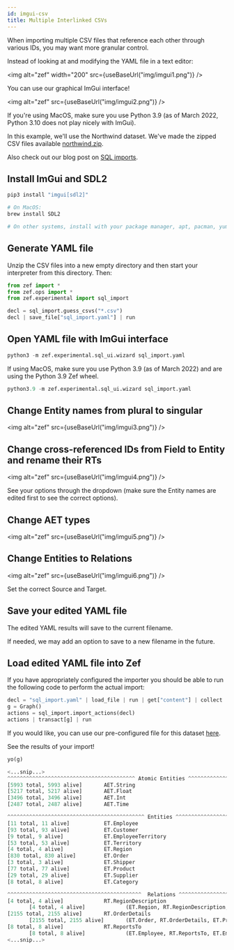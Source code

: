 ```yaml
---
id: imgui-csv
title: Multiple Interlinked CSVs
---
```



When importing multiple CSV files that reference each other through various IDs, you may want more granular control.

Instead of looking at and modifying the YAML file in a text editor:

<img alt="zef" width="200" src={useBaseUrl("img/imgui1.png")} />

You can use our graphical ImGui interface!

<img alt="zef" src={useBaseUrl("img/imgui2.png")} />

If you're using MacOS, make sure you use Python 3.9 (as of March 2022, Python 3.10 does not play nicely with ImGui).

In this example, we'll use the Northwind dataset. We've made the zipped CSV files available [northwind.zip](sql-import-files/northwind.zip).

Also check out our blog post on [SQL imports](https://zef.zefhub.io/blog/sql-import).

## Install ImGui and SDL2

```python
pip3 install "imgui[sdl2]"

# On MacOS:
brew install SDL2

# On other systems, install with your package manager, apt, pacman, yum, etc...
```

## Generate YAML file

Unzip the CSV files into a new empty directory and then start your interpreter
from this directory. Then:

```python
from zef import *
from zef.ops import *
from zef.experimental import sql_import

decl = sql_import.guess_csvs("*.csv")
decl | save_file["sql_import.yaml"] | run
```

## Open YAML file with ImGui interface

```python
python3 -m zef.experimental.sql_ui.wizard sql_import.yaml
```

If using MacOS, make sure you use Python 3.9 (as of March 2022) and are using the Python 3.9 Zef wheel.

```python
python3.9 -m zef.experimental.sql_ui.wizard sql_import.yaml
```

## Change Entity names from plural to singular

<img alt="zef" src={useBaseUrl("img/imgui3.png")} />

## Change cross-referenced IDs from Field to Entity and rename their RTs

<img alt="zef" src={useBaseUrl("img/imgui4.png")} />

See your options through the dropdown (make sure the Entity names are edited first to see the correct options).

## Change AET types

<img alt="zef" src={useBaseUrl("img/imgui5.png")} />

## Change Entities to Relations

<img alt="zef" src={useBaseUrl("img/imgui6.png")} />

Set the correct Source and Target.

## Save your edited YAML file

The edited YAML results will save to the current filename.

If needed, we may add an option to save to a new filename in the future.

## Load edited YAML file into Zef

If you have appropriately configured the importer you should be able to run the
following code to perform the actual import:

```python
decl = "sql_import.yaml" | load_file | run | get["content"] | collect
g = Graph()
actions = sql_import.import_actions(decl)
actions | transact[g] | run
```

If you would like, you can use our pre-configured file for this dataset [here](northwind_sample.yaml).

See the results of your import!

```python
yo(g)

<...snip...>
^^^^^^^^^^^^^^^^^^^^^^^^^^^^^^^^^^^^^^^^^ Atomic Entities ^^^^^^^^^^^^^^^^^^^^^^^^^^^^^^^^^^^^^^^
[5993 total, 5993 alive]       AET.String
[5217 total, 5217 alive]       AET.Float
[3496 total, 3496 alive]       AET.Int
[2487 total, 2487 alive]       AET.Time

^^^^^^^^^^^^^^^^^^^^^^^^^^^^^^^^^^^^^^^^^^^^ Entities ^^^^^^^^^^^^^^^^^^^^^^^^^^^^^^^^^^^^^^^^^^^
[11 total, 11 alive]           ET.Employee
[93 total, 93 alive]           ET.Customer
[9 total, 9 alive]             ET.EmployeeTerritory
[53 total, 53 alive]           ET.Territory
[4 total, 4 alive]             ET.Region
[830 total, 830 alive]         ET.Order
[3 total, 3 alive]             ET.Shipper
[77 total, 77 alive]           ET.Product
[29 total, 29 alive]           ET.Supplier
[8 total, 8 alive]             ET.Category

^^^^^^^^^^^^^^^^^^^^^^^^^^^^^^^^^^^^^^^^^^^  Relations ^^^^^^^^^^^^^^^^^^^^^^^^^^^^^^^^^^^^^^^^^^
[4 total, 4 alive]             RT.RegionDescription
       [4 total, 4 alive]             (ET.Region, RT.RegionDescription, AET.String)
[2155 total, 2155 alive]       RT.OrderDetails
       [2155 total, 2155 alive]       (ET.Order, RT.OrderDetails, ET.Product)
[8 total, 8 alive]             RT.ReportsTo
       [8 total, 8 alive]             (ET.Employee, RT.ReportsTo, ET.Employee)
<...snip...>
```
